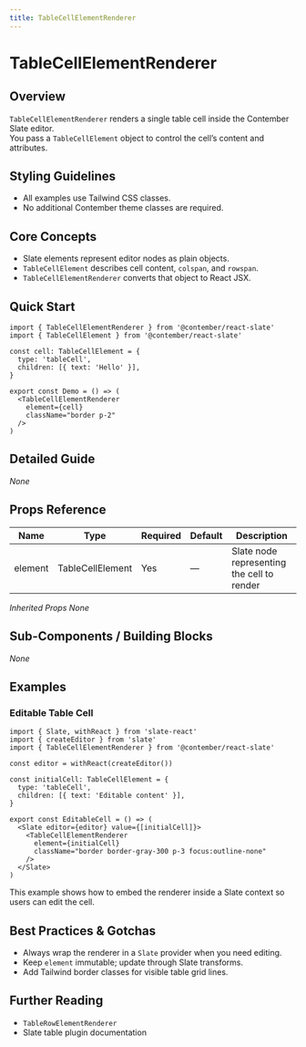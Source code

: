 ```yaml
---
title: TableCellElementRenderer
---
```


<!-- Edited by human: false -->
<!-- Examples count: 0 -->
<!-- Source examples: 0 -->
<!-- Playground examples: 0 -->
<!-- External examples: 0 -->
<!-- Import examples: 4 -->

# TableCellElementRenderer

## Overview
`TableCellElementRenderer` renders a single table cell inside the Contember Slate editor.  
You pass a `TableCellElement` object to control the cell’s content and attributes.

## Styling Guidelines
* All examples use Tailwind CSS classes.
* No additional Contember theme classes are required.

## Core Concepts
* Slate elements represent editor nodes as plain objects.
* `TableCellElement` describes cell content, `colspan`, and `rowspan`.
* `TableCellElementRenderer` converts that object to React JSX.

## Quick Start
```tsx
import { TableCellElementRenderer } from '@contember/react-slate'
import { TableCellElement } from '@contember/react-slate'

const cell: TableCellElement = {
  type: 'tableCell',
  children: [{ text: 'Hello' }],
}

export const Demo = () => (
  <TableCellElementRenderer
    element={cell}
    className="border p-2"
  />
)
```

## Detailed Guide
_None_

## Props Reference
| Name    | Type | Required | Default | Description |
|---------|------|----------|---------|-------------|
| element | TableCellElement | Yes | — | Slate node representing the cell to render |

_Inherited Props_
_None_

## Sub-Components / Building Blocks
_None_

## Examples

### Editable Table Cell
```tsx
import { Slate, withReact } from 'slate-react'
import { createEditor } from 'slate'
import { TableCellElementRenderer } from '@contember/react-slate'

const editor = withReact(createEditor())

const initialCell: TableCellElement = {
  type: 'tableCell',
  children: [{ text: 'Editable content' }],
}

export const EditableCell = () => (
  <Slate editor={editor} value={[initialCell]}>
    <TableCellElementRenderer
      element={initialCell}
      className="border border-gray-300 p-3 focus:outline-none"
    />
  </Slate>
)
```
This example shows how to embed the renderer inside a Slate context so users can edit the cell.

## Best Practices & Gotchas
* Always wrap the renderer in a `Slate` provider when you need editing.
* Keep `element` immutable; update through Slate transforms.
* Add Tailwind border classes for visible table grid lines.

## Further Reading
* `TableRowElementRenderer`
* Slate table plugin documentation

<!-- End of Generated Documentation -->